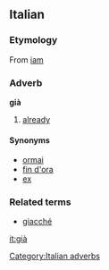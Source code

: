 ==Italian==
===Etymology===
From {{L.}} [[iam]]
===Adverb===
'''già'''
[[Category:Italian adverbs]]
# [[already]]

====Synonyms====
*[[ormai]]
*[[fin d'ora]]
*[[ex]]

===Related terms===
*[[giacché]]

[[it:già]]